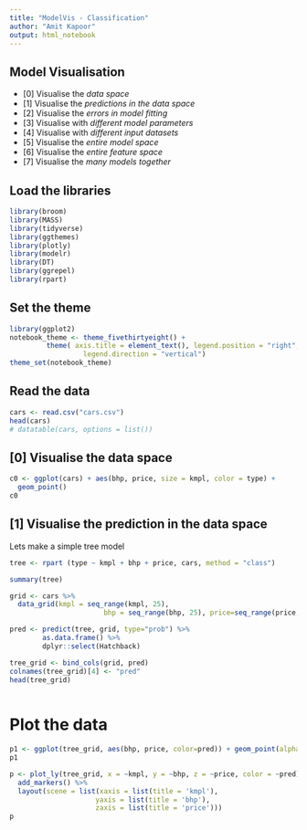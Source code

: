 ```yaml
---
title: "ModelVis - Classification"
author: "Amit Kapoor"
output: html_notebook
---
```


## Model Visualisation

- [0] Visualise the *data space*
- [1] Visualise the *predictions in the data space*
- [2] Visualise the *errors in model fitting*
- [3] Visualise with *different model parameters*
- [4] Visualise with *different input datasets*
- [5] Visualise the *entire model space*
- [6] Visualise the *entire feature space*
- [7] Visualise the *many models together*


## Load the libraries

```r
library(broom)
library(MASS)
library(tidyverse)
library(ggthemes)
library(plotly)
library(modelr)
library(DT)
library(ggrepel)
library(rpart)
```


## Set the theme

```r
library(ggplot2)
notebook_theme <- theme_fivethirtyeight() + 
         theme( axis.title = element_text(), legend.position = "right",
                  legend.direction = "vertical")
theme_set(notebook_theme)
```

## Read the data

```r
cars <- read.csv("cars.csv")
head(cars)
# datatable(cars, options = list())
```

## [0] Visualise the data space

```r
c0 <- ggplot(cars) + aes(bhp, price, size = kmpl, color = type) + 
  geom_point()
c0
```

## [1] Visualise the prediction in the data space

Lets make a simple tree model

```r
tree <- rpart (type ~ kmpl + bhp + price, cars, method = "class")

summary(tree)

grid <- cars %>%
  data_grid(kmpl = seq_range(kmpl, 25),
                       bhp = seq_range(bhp, 25), price=seq_range(price,25))

pred <- predict(tree, grid, type="prob") %>%
        as.data.frame() %>%
        dplyr::select(Hatchback)

tree_grid <- bind_cols(grid, pred)
colnames(tree_grid)[4] <- "pred"
head(tree_grid) 
  
```

# Plot the data

```r
p1 <- ggplot(tree_grid, aes(bhp, price, color=pred)) + geom_point(alpha=0.5) 
p1

```

```r

p <- plot_ly(tree_grid, x = ~kmpl, y = ~bhp, z = ~price, color = ~pred) %>%
  add_markers() %>%
  layout(scene = list(xaxis = list(title = 'kmpl'),
                     yaxis = list(title = 'bhp'),
                     zaxis = list(title = 'price')))
p


```